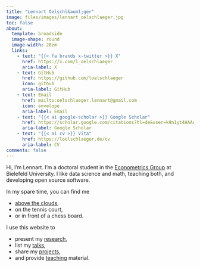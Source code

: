 ```yaml
---
title: "Lennart Oelschl&auml;ger"
image: files/images/lennart_oelschlaeger.jpg
toc: false
about: 
  template: broadside
  image-shape: round
  image-width: 20em
  links:
    - text: "{{< fa brands x-twitter >}} X"
      href: https://x.com/l_oelschlaeger
      aria-label: X
    - text: GitHub
      href: https://github.com/loelschlaeger
      icon: github
      aria-label: GitHub
    - text: Email
      href: mailto:oelschlaeger.lennart@gmail.com
      icon: envelope
      aria-label: Email
    - text: "{{< ai google-scholar >}} Google Scholar"
      href: https://scholar.google.com/citations?hl=de&user=k9n1yt4AAAAJ
      aria-label: Google Scholar
    - text: "{{< ai cv >}} Vita"
      href: https://loelschlaeger.de/cv
      aria-label: CV
comments: false
---
```


Hi, I'm Lennart. I'm a doctoral student in the [Econometrics Group](https://www.uni-bielefeld.de/fakultaeten/wirtschaftswissenschaften/lehrbereiche/econometrics/) at Bielefeld University. I like data science and math, teaching both, and developing open source software.

In my spare time, you can find me 

- [above the clouds](https://www.youtube.com/watch?v=c2vc8qY3B5c), 
- on the tennis court, 
- or in front of a chess board.

I use this website to

- present my [research](research.qmd), 
- list my [talks](talks.qmd), 
- share my [projects](projects.qmd),
- and provide [teaching](teaching.qmd) material.

